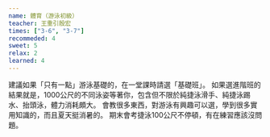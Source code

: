 ```yaml
---
name: 體育（游泳初級）
teacher: 王重引殷宏
times: ["3-6", "3-7"]
recommeded: 4
sweet: 5
relax: 2
learned: 4
---
```

建議如果「只有一點」游泳基礎的，在一堂課時請選「基礎班」。
如果選進階班的結果就是，1000公尺的不同泳姿等著你，包含但不限於純捷泳滑手、純捷泳踢水、抬頭泳，體力消耗頗大。
會教很多東西，對游泳有興趣可以選，學到很多實用知識的，而且夏天挺消暑的。
期末會考捷泳100公尺不停頓，有在練習應該沒問題。
